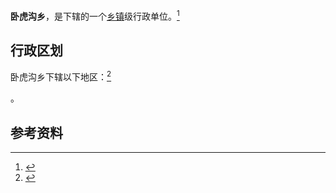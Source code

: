 {{中国乡级行政区|21/13/24/214/000}}

'''卧虎沟乡'''，是{{PRC admin/fullname|21/13/24/214/000|3}}下辖的一个[[乡镇|乡镇]]级行政单位。<ref>{{PRC admin/ref sgc|{{PRC admin/parent|21/13/24/214/000}}}}</ref>

== 行政区划 ==

卧虎沟乡下辖以下地区：<ref>{{PRC admin/ref sgc|21/13/24/214/000}}</ref>

{{PRC admin/children|21/13/24/214/000}}。

== 参考资料 ==

{{reflist}}

{{行政区划小作品}}
{{PRC admin/navcat|21/13/24/214/000}}